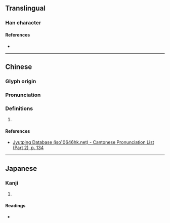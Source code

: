 {{character info/new}}
==Translingual==

===Han character===
{{Han char|rn=77|rad=止|as=05|sn=9|four=|canj=YMSS|ids=⿰止巨}}

====References====
* {{Han ref|kx=0576.130|dkj=16287|dj=0966.160|hdz=21440.060|uh=6B6B|ud=27499}}

----

==Chinese==
{{zh-forms}}

===Glyph origin===
{{Han etym}}

===Pronunciation===
{{zh-pron
|m=jù
|c=keoi5, geoi6
|mc=y
|oc=y
|cat=
}}

===Definitions===
{{zh-hanzi}}

# {{rfdef|lang=zh}}

====References====
* [http://www.iso10646hk.net/jp/document/download.jsp Jyutping Database (iso10646hk.net) - Cantonese Pronunciation List (Part 2), p. 134]

----

==Japanese==

===Kanji===
{{ja-kanji|grade=|rs=止05}}

# {{defn|lang=ja|sort=止05}}

====Readings====
* {{ja-readings|on=きょ,ご|kun=とめる}}